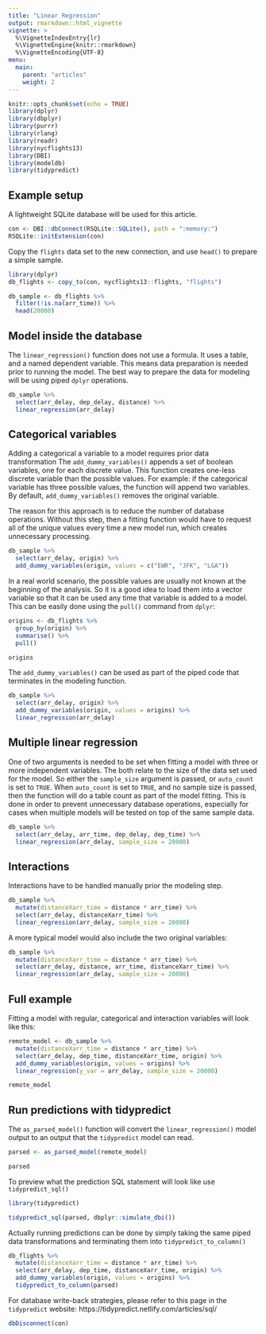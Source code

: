 ```yaml
---
title: "Linear Regression"
output: rmarkdown::html_vignette
vignette: >
  %\VignetteIndexEntry{lr}
  %\VignetteEngine{knitr::rmarkdown}
  %\VignetteEncoding{UTF-8}
menu:
  main:
    parent: "articles"
    weight: 2
---
```


```r
knitr::opts_chunk$set(echo = TRUE)
library(dplyr)
library(dbplyr)
library(purrr)
library(rlang)
library(readr)
library(nycflights13)
library(DBI)
library(modeldb)
library(tidypredict)
```

## Example setup

A lightweight SQLite database will be used for this article.

```r
con <- DBI::dbConnect(RSQLite::SQLite(), path = ":memory:")
RSQLite::initExtension(con)
```

Copy the `flights` data set to the new connection, and use `head()` to prepare a simple sample. 

```r
library(dplyr)
db_flights <- copy_to(con, nycflights13::flights, "flights")

db_sample <- db_flights %>%
  filter(!is.na(arr_time)) %>%
  head(20000) 
```


## Model inside the database

The `linear_regression()` function does not use a formula.  It uses a table, and a named dependent variable.  This means data preparation is needed prior to running the model.  The best way to prepare the data for modeling will be using piped `dplyr` operations.

```r
db_sample %>%
  select(arr_delay, dep_delay, distance) %>%
  linear_regression(arr_delay)
```

## Categorical variables

Adding a categorical a variable to a model requires prior data transformation  The `add_dummy_variables()` appends a set of boolean variables, one for each discrete value.  This function creates one-less discrete variable than the possible values.  For example: if the categorical variable has three possible values, the function will append two variables.  By default, `add_dummy_variables()` removes the original variable.

The reason for this approach is to reduce the number of database operations.  Without this step, then a fitting function would have to request all of the unique values every time a new model run, which creates unnecessary processing. 

```r
db_sample %>%
  select(arr_delay, origin) %>%
  add_dummy_variables(origin, values = c("EWR", "JFK", "LGA"))
```

In a real world scenario, the possible values are usually not known at the beginning of the analysis. So it is a good idea to load them into a vector variable so that it can be used any time that variable is added to a model.  This can be easily done using the `pull()` command from `dplyr`:

```r
origins <- db_flights %>%
  group_by(origin) %>%
  summarise() %>%
  pull()

origins
```

The `add_dummy_variables()` can be used as part of the piped code that terminates in the modeling function.

```r
db_sample %>%
  select(arr_delay, origin) %>%
  add_dummy_variables(origin, values = origins) %>%
  linear_regression(arr_delay)
```

## Multiple linear regression

One of two arguments is needed to be set when fitting a model with three or more independent variables.  The both relate to the size of the data set used for the model.  So either the `sample_size` argument is passed, or `auto_count` is set to `TRUE`.  When `auto_count` is set to `TRUE`, and no sample size is passed, then the function will do a table count as part of the model fitting.  This is done in order to prevent unnecessary database operations, especially for cases when multiple models will be tested on top of the same sample data. 

```r
db_sample %>%
  select(arr_delay, arr_time, dep_delay, dep_time) %>%
  linear_regression(arr_delay, sample_size = 20000)
```

## Interactions

Interactions have to be handled manually prior the modeling step.  

```r
db_sample %>%
  mutate(distanceXarr_time = distance * arr_time) %>%
  select(arr_delay, distanceXarr_time) %>% 
  linear_regression(arr_delay, sample_size = 20000)
```

A more typical model would also include the two original variables:

```r
db_sample %>%
  mutate(distanceXarr_time = distance * arr_time) %>%
  select(arr_delay, distance, arr_time, distanceXarr_time) %>% 
  linear_regression(arr_delay, sample_size = 20000)
```

## Full example

Fitting a model with regular, categorical and interaction variables will look like this:

```r
remote_model <- db_sample %>%
  mutate(distanceXarr_time = distance * arr_time) %>%
  select(arr_delay, dep_time, distanceXarr_time, origin) %>% 
  add_dummy_variables(origin, values = origins) %>%
  linear_regression(y_var = arr_delay, sample_size = 20000)

remote_model
```

## Run predictions with tidypredict

The `as_parsed_model()` function will convert the `linear_regression()` model output to an output that the `tidypredict` model can read.

```r
parsed <- as_parsed_model(remote_model)

parsed
```

To preview what the prediction SQL statement will look like use `tidypredict_sql()`

```r
library(tidypredict)

tidypredict_sql(parsed, dbplyr::simulate_dbi())
```

Actually running predictions can be done by simply taking the same piped data transformations and terminating them into `tidypredict_to_column()` 

```r
db_flights %>%
  mutate(distanceXarr_time = distance * arr_time) %>%
  select(arr_delay, dep_time, distanceXarr_time, origin) %>% 
  add_dummy_variables(origin, values = origins) %>%
  tidypredict_to_column(parsed)
```

For database write-back strategies, please refer to this page in the `tidypredict` website: https://tidypredict.netlify.com/articles/sql/

```r
dbDisconnect(con)
```




